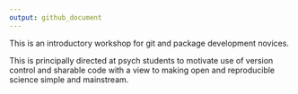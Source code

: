 ```yaml
---
output: github_document
---
```


<!-- README.md is generated from README.Rmd. Please edit that file -->

This is an introductory workshop for git and package development novices. 

This is principally directed at psych students to motivate use of version control and sharable code with a view to making open and reproducible science simple and mainstream. 

